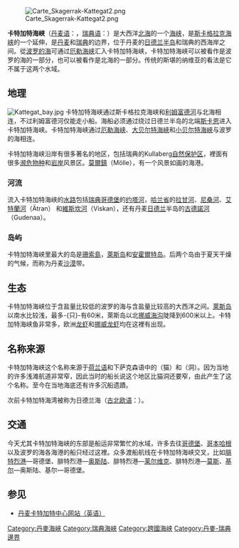 {{multiple issues|
{{no footnotes|time=2015-08-30T10:19:21+00:00}}
{{onesource|time=2015-08-30T10:19:21+00:00}}
{{refimprove|time=2015-08-30T10:19:21+00:00}}
}}
{{coord|56|55|42|N|11|25|41|E|display=title}}
[[File:Carte_Skagerrak-Kattegat2.png|thumb]]

'''卡特加特海峡'''（[[丹麦语|丹麦语]]：'''{{lang|da|Kattegat}}'''，[[瑞典语|瑞典语]]：'''{{lang|sv|Kattegatt}}'''）是大西洋[[北海_(大西洋)|北海]]的一个[[海峡|海峡]]，是[[斯卡格拉克海峡|斯卡格拉克海峡]]的一个延伸，是[[丹麦|丹麦]]和[[瑞典|瑞典]]的边界，位于丹麦的[[日德兰半岛|日德兰半岛]]和瑞典的西海岸之间。從[[波罗的海|波罗的海]]可通过[[厄勒海峡|厄勒海峡]]汇入卡特加特海峡，卡特加特海峡可以被看作是波罗的海的一部分，也可以被看作是北海的一部分。传统的斯堪的纳维亚的看法是它不属于这两个水域。

== 地理 ==
[[File:Kattegat_bay.jpg|left]]
卡特加特海峡通过斯卡格拉克海峡和[[利姆富德河|利姆富德河]]与北海相连，不过利姆富德河仅能走小船。海船必须通过绕过日德兰半岛的北端[[斯卡恩|斯卡恩]]进入卡特加特海峡。卡特加特海峡通过[[厄勒海峡|厄勒海峡]]、[[大贝尔特海峽|大贝尔特海峽]]和[[小贝尔特海峽|小贝尔特海峽]]与波罗的海相连。

卡特加特海峡沿岸有很多著名的地区，包括瑞典的Kullaberg[[自然保护区|自然保护区]]，裡面有很多[[濒危物种|濒危物种]]和[[岩岸|岩岸]]风景区。[[莫爾鎮|莫爾鎮]]（Mölle），有一个风景如画的海港。

=== 河流 ===
流入卡特加特海峡的[[水路|水路]]包括[[瑞典|瑞典]][[哥德堡|哥德堡]]的[[约塔河|约塔河]]，[[哈兰省|哈兰省]]的[[拉甘河|拉甘河]]、[[尼桑河|尼桑河]]、[[艾特蘭河|艾特蘭河]]（Ätran） 和[[維斯坎河|維斯坎河]]（Viskan），还有丹麦[[日德兰|日德兰]]半岛的[[古德諾河|古德諾河]]（Gudenaa）。

=== 岛屿 ===
卡特加特海峡里最大的岛是[[珊索島|珊索島]]，[[萊斯岛|萊斯岛]]和[[安霍爾特岛|安霍爾特岛]]。后两个岛由于夏天干燥的气候，而称为丹麦[[沙漠|沙漠]]带。

== 生态 ==
卡特加特海峡位于含盐量比较低的波罗的海与含盐量比较高的大西洋之间。[[萊斯岛|萊斯岛]]以南水比较浅，最多-{只}-有60米，萊斯岛以北[[挪威海沟|挪威海沟]]陡降到600米以上。卡特加特海峡鱼非常多，欧洲[[龙虾|龙虾]]和[[挪威龙虾|挪威龙虾]]均在这裡有出现。

== 名称来源 ==
卡特加特海峡这个名称来源于[[荷兰语|荷兰语]]和下萨克森语中的{{lang|nl|Katt}}（猫）和{{lang|nl|Gatt}}（洞）。因为当地的许多浅滩航道非常窄，因此当时的船长说这个地区比猫洞还要窄，由此产生了这个名称。至今在当地海底还有许多沉船遗蹟。

次前卡特加特海湾被称为日德兰海（[[古北欧语|古北欧语]]：{{lang|nl|Jótlandshaf}}）。

== 交通 ==
今天尤其卡特加特海峡的东部是船运非常繁忙的水域，许多去往[[哥德堡|哥德堡]]、[[哥本哈根|哥本哈根]]以及波罗的海各海港的船只经过这裡。众多渡船航线在卡特加特海峡交叉，比如[[腓特烈港|腓特烈港]]—哥德堡、腓特烈港—[[奥斯陆|奥斯陆]]、腓特烈港—[[莱尔维克|莱尔维克]]、腓特烈港—[[莫斯|莫斯]]、[[基尔|基尔]]—奥斯陆、基尔—哥德堡。

== 参见 ==
*[https://web.archive.org/web/20070928121601/http://www.kattegatcentret.dk/Kattegat/Pages/UK/Default.asp 丹麦卡特加特中心网站（英语）]

{{Authority control}}
{{DEFAULTSORT:Kattegat}}
[[Category:丹麥海峽|Category:丹麥海峽]]
[[Category:瑞典海峽|Category:瑞典海峽]]
[[Category:跨國海峡|Category:跨國海峡]]
[[Category:丹麥-瑞典邊界|Category:丹麥-瑞典邊界]]